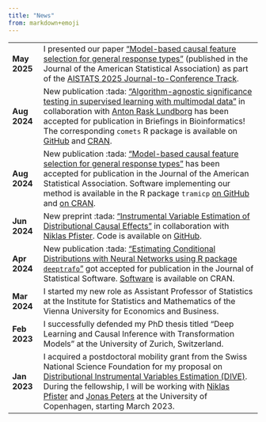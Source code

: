 ```yaml
---
title: "News"
from: markdown+emoji
---
```


<table>
<tr>
    <td>
**May 2025**
    </td>
    <td>
      I presented our paper ["Model-based causal feature selection for general
      response types"](https://doi.org/10.1080/01621459.2024.2395588)
      (published in the Journal of the American Statistical Association) as
      part of the [AISTATS 2025 Journal-to-Conference
      Track](https://aistats.org/aistats2025/journal-track.html).
    </td>
</tr>
<tr>
    <td>
**Aug 2024**
    </td>
    <td>
New publication :tada: ["Algorithm-agnostic significance testing in supervised
learning with multimodal data"](https://doi.org/10.1093/bib/bbae475) in
collaboration with [Anton Rask Lundborg](https://www.arlundborg.com) has been
accepted for publication in Briefings in Bioinformatics! The
corresponding `comets` R package is available on
[GitHub](https://github.com/LucasKook/comets.git) and
[CRAN](https://CRAN.R-project.org/package=comets).
    </td>
</tr>
<tr>
    <td>
**Aug 2024**
    </td>
    <td>
      New publication :tada: ["Model-based causal feature selection for general
      response types"](https://doi.org/10.1080/01621459.2024.2395588) has been
      accepted for publication in the Journal of the American Statistical
      Association. Software implementing our method is available in the R
      package `tramicp` [on GitHub](https://github.com/LucasKook/tramicp) and
      [on CRAN](https://CRAN.R-project.org/package=tramicp).
    </td>
</tr>
<tr>
    <td>
**Jun 2024**
    </td>
    <td>
New preprint :tada: ["Instrumental Variable Estimation of Distributional Causal
Effects"](https://arxiv.org/abs/2406.19986) in collaboration with [Niklas
Pfister](https://niklaspfister.github.io). Code is available on
[GitHub](https://github.com/LucasKook/dive.git).
    </td>
</tr>
<tr>
    <td>
**Apr 2024**
    </td>
    <td>
New publication :tada: ["Estimating Conditional Distributions with Neural Networks
using R package `deeptrafo`"](https://doi.org/https://doi.org/10.18637/jss.v111.i10) got
accepted for publication in the Journal of Statistical Software.
[Software](https://CRAN.R-project.org/package=deeptrafo) is available on CRAN.
    </td>
</tr>
<tr>
    <td>
**Mar 2024**
    </td>
    <td>
I started my new role as Assistant Professor of Statistics at the Institute for
      Statistics and Mathematics of the Vienna University for Economics and
      Business.
    </td>
</tr>
<tr>
    <td>
**Feb 2023**
    </td>
    <td>
I successfully defended my PhD thesis titled "Deep Learning and Causal Inference
with Transformation Models" at the University of Zurich, Switzerland.
    </td>
</tr>
<tr>
    <td>
    **Jan 2023**
    </td>
    <td>
    I acquired a postdoctoral mobility grant from the Swiss National Science
Foundation for my proposal on [Distributional Instrumental Variables Estimation
(DIVE)](https://data.snf.ch/grants/grant/214457). During the fellowship, I will
be working with [Niklas Pfister](https://niklaspfister.github.io/) and [Jonas
Peters](https://people.math.ethz.ch/~jopeters/) at the University of Copenhagen,
starting March 2023. </td>
</tr>
</table>
